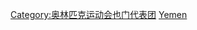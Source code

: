 {{Portal|奥运会}}
{{cat main|奥林匹克运动会也门代表团}}

[[Category:奥林匹克运动会也门代表团|Category:奥林匹克运动会也门代表团]]
[[Category:夏季奥林匹克运动会代表团|Yemen]]